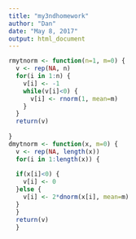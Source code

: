 ```yaml
---
title: "my3ndhomework"
author: "Dan"
date: "May 8, 2017"
output: html_document
---
```


```r
rmytnorm <- function(n=1, m=0) {
  v <- rep(NA, n)
  for(i in 1:n) {
    v[i] <- -1
    while(v[i]<0) {
      v[i] <- rnorm(1, mean=m)
    }
  }
  return(v)
  
}
dmytnorm <- function(x, m=0) {
  v <- rep(NA, length(x))
  for(i in 1:length(x)) {
    
  if(x[i]<0) {
    v[i] <- 0
  }else {
    v[i] <- 2*dnorm(x[i], mean=m)
  }
  }
  return(v)
  }

```
